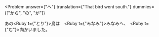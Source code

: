 
<Problem
  answer={"へ"}
  translation={"That bird went south."}
  dummies={["から", "の", "が"]}
>
  あの<Ruby t={"とり"}>鳥</Ruby>は　<Ruby t={"みなみ"}>みなみ</Ruby><Hide>へ</Hide>、　<Ruby t={"む"}>向</Ruby>かいました。
</Problem>